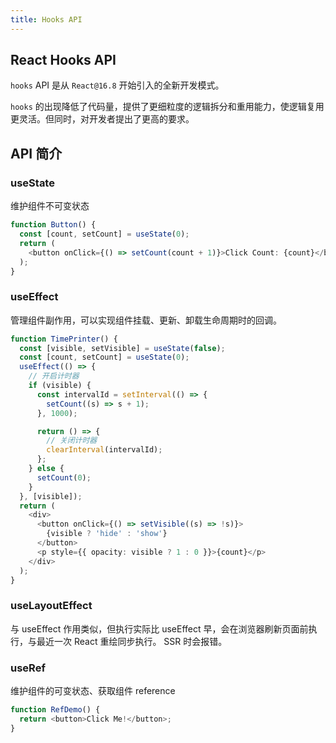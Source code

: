 ```yaml
---
title: Hooks API
---
```


## React Hooks API

`hooks` API 是从 `React@16.8` 开始引入的全新开发模式。

`hooks` 的出现降低了代码量，提供了更细粒度的逻辑拆分和重用能力，使逻辑复用更灵活。但同时，对开发者提出了更高的要求。

## API 简介

### useState

维护组件不可变状态

```typescript live
function Button() {
  const [count, setCount] = useState(0);
  return (
    <button onClick={() => setCount(count + 1)}>Click Count: {count}</button>
  );
}
```

### useEffect

管理组件副作用，可以实现组件挂载、更新、卸载生命周期时的回调。

```typescript live
function TimePrinter() {
  const [visible, setVisible] = useState(false);
  const [count, setCount] = useState(0);
  useEffect(() => {
    // 开启计时器
    if (visible) {
      const intervalId = setInterval(() => {
        setCount((s) => s + 1);
      }, 1000);

      return () => {
        // 关闭计时器
        clearInterval(intervalId);
      };
    } else {
      setCount(0);
    }
  }, [visible]);
  return (
    <div>
      <button onClick={() => setVisible((s) => !s)}>
        {visible ? 'hide' : 'show'}
      </button>
      <p style={{ opacity: visible ? 1 : 0 }}>{count}</p>
    </div>
  );
}
```

<TimePrinter />

### useLayoutEffect

与 useEffect 作用类似，但执行实际比 useEffect 早，会在浏览器刷新页面前执行，与最近一次 React 重绘同步执行。
SSR 时会报错。

### useRef

维护组件的可变状态、获取组件 reference

```typescript live
function RefDemo() {
  return <button>Click Me!</button>;
}
```
